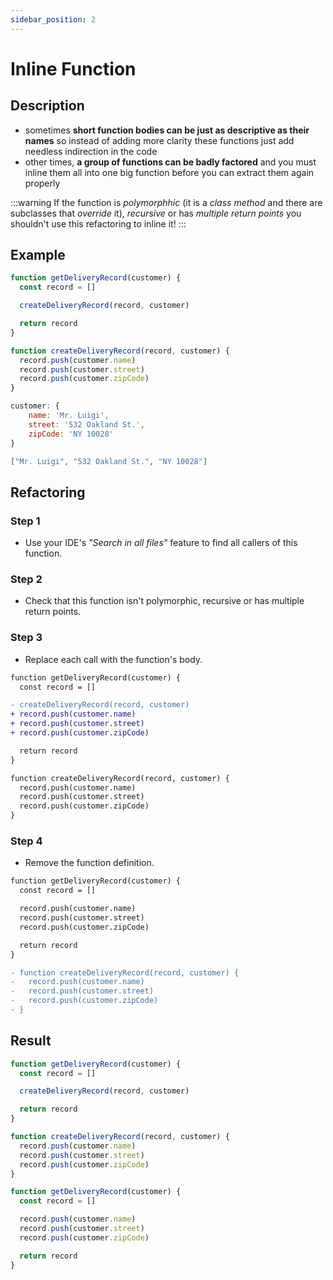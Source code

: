 ```yaml
---
sidebar_position: 2
---
```


# Inline Function

## Description

- sometimes **short function bodies can be just as descriptive as their names** so instead of adding more clarity these functions just add needless indirection in the code
- other times, **a group of functions can be badly factored** and you must inline them all into one big function before you can extract them again properly

:::warning
If the function is _polymorphhic_ (it is a _class method_ and there are subclasses that _override_ it), _recursive_ or has _multiple return points_ you shouldn't use this refactoring to inline it!
:::

## Example

```js title="Before refactoring"
function getDeliveryRecord(customer) {
  const record = []

  createDeliveryRecord(record, customer)

  return record
}

function createDeliveryRecord(record, customer) {
  record.push(customer.name)
  record.push(customer.street)
  record.push(customer.zipCode)
}
```

```js title="Input"
customer: {
    name: 'Mr. Luigi',
    street: '532 Oakland St.',
    zipCode: 'NY 10028'
}
```

```json title="Output"
["Mr. Luigi", "532 Oakland St.", "NY 10028"]
```

## Refactoring

### Step 1

- Use your IDE's _"Search in all files"_ feature to find all callers of this function.

### Step 2

- Check that this function isn't polymorphic, recursive or has multiple return points.

### Step 3

- Replace each call with the function's body.

```diff
function getDeliveryRecord(customer) {
  const record = []

- createDeliveryRecord(record, customer)
+ record.push(customer.name)
+ record.push(customer.street)
+ record.push(customer.zipCode)

  return record
}

function createDeliveryRecord(record, customer) {
  record.push(customer.name)
  record.push(customer.street)
  record.push(customer.zipCode)
}
```

### Step 4

- Remove the function definition.

```diff
function getDeliveryRecord(customer) {
  const record = []

  record.push(customer.name)
  record.push(customer.street)
  record.push(customer.zipCode)

  return record
}

- function createDeliveryRecord(record, customer) {
-   record.push(customer.name)
-   record.push(customer.street)
-   record.push(customer.zipCode)
- }
```

## Result

```js title="Before refactoring"
function getDeliveryRecord(customer) {
  const record = []

  createDeliveryRecord(record, customer)

  return record
}

function createDeliveryRecord(record, customer) {
  record.push(customer.name)
  record.push(customer.street)
  record.push(customer.zipCode)
}
```

```js title="After refactoring"
function getDeliveryRecord(customer) {
  const record = []

  record.push(customer.name)
  record.push(customer.street)
  record.push(customer.zipCode)

  return record
}
```

